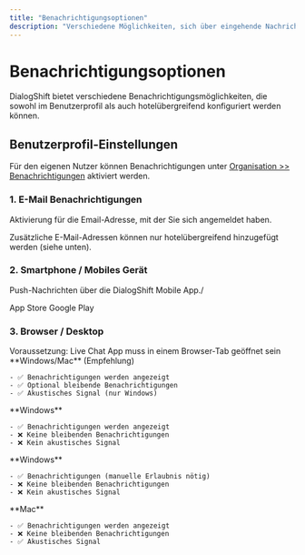 ```yaml
---
title: "Benachrichtigungsoptionen"
description: "Verschiedene Möglichkeiten, sich über eingehende Nachrichten informieren zu lassen"
---
```


# Benachrichtigungsoptionen

DialogShift bietet verschiedene Benachrichtigungsmöglichkeiten, die sowohl im Benutzerprofil als auch hotelübergreifend konfiguriert werden können.

## Benutzerprofil-Einstellungen

Für den eigenen Nutzer können Benachrichtigungen unter [Organisation \>\> Benachrichtigungen](https://app.dialogshift.com/notifications) aktiviert werden.

### 1. E-Mail Benachrichtigungen

Aktivierung für die Email-Adresse, mit der Sie sich angemeldet haben.

<Note>
  Zusätzliche E-Mail-Adressen können nur hotelübergreifend hinzugefügt werden (siehe unten).
</Note>

### 2. Smartphone / Mobiles Gerät

Push-Nachrichten über die DialogShift Mobile App./

<CardGroup cols={2}>
  <Card title="iOS App" icon="apple" href="https://apps.apple.com/us/app/dialogshift-live-chat/id1493962432#?platform=iphone">
    App Store
  </Card>
  <Card title="Android App" icon="android" href="https://play.google.com/store/apps/details?id=com.dialogshift.live_chat">
    Google Play
  </Card>
</CardGroup>

### 3. Browser / Desktop

<Note>
  Voraussetzung: Live Chat App muss in einem Browser-Tab geöffnet sein
</Note>

<Tabs>
  <Tab title="Chrome ⭐">
    **Windows/Mac** (Empfehlung)

    - ✅ Benachrichtigungen werden angezeigt
    - ✅ Optional bleibende Benachrichtigungen
    - ✅ Akustisches Signal (nur Windows)
  </Tab>
  <Tab title="Edge">
    **Windows**

    - ✅ Benachrichtigungen werden angezeigt
    - ❌ Keine bleibenden Benachrichtigungen
    - ❌ Kein akustisches Signal
  </Tab>
  <Tab title="Firefox">
    **Windows**

    - ✅ Benachrichtigungen (manuelle Erlaubnis nötig)
    - ❌ Keine bleibenden Benachrichtigungen
    - ❌ Kein akustisches Signal
  </Tab>
  <Tab title="Safari">
    **Mac**

    - ✅ Benachrichtigungen werden angezeigt
    - ❌ Keine bleibenden Benachrichtigungen
    - ✅ Akustisches Signal
  </Tab>
</Tabs>